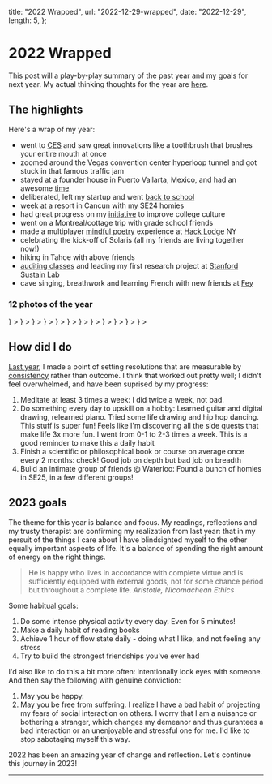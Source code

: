 
  title: "2022 Wrapped",
  url: "2022-12-29-wrapped",
  date: "2022-12-29",
  length: 5,
};

# 2022 Wrapped

This post will a play-by-play summary of the past year and my goals for next year. My actual thinking thoughts for the year are [here](/blog/2022-12-29-reflection).

## The highlights

Here's a wrap of my year:

- went to [CES](https://youtu.be/C3-SXYTrm2k) and saw great innovations like a toothbrush that brushes your entire mouth at once
- zoomed around the Vegas convention center hyperloop tunnel and got stuck in that famous traffic jam
- stayed at a founder house in Puerto Vallarta, Mexico, and had an awesome [time](/blog/2022-02-15-psychedelics)
- deliberated, left my startup and went [back to school](/blog/2022-03-02-school)
- week at a resort in Cancun with my SE24 homies
- had great progress on my [initiative](https://twitter.com/jonxuxu/status/1526023781243924482?s=20&t=Ulggim6XgQ2YhFoSiGN-7g) to improve college culture
- went on a Montreal/cottage trip with grade school friends
- made a multiplayer [mindful poetry](https://solace.vercel.app) experience at [Hack Lodge](https://hacklodge.org) NY
- celebrating the kick-off of Solaris (all my friends are living together now!)
- hiking in Tahoe with above friends
- [auditing classes](/blog/2022-10-19-stanford) and leading my first research project at [Stanford Sustain Lab](https://sustain.stanford.edu)
- cave singing, breathwork and learning French with new friends at [Fey](https://feytopia.com)

### 12 photos of the year

<Carousel autoplay dotPosition="top">
  <Card
    cover={
      <img
        alt="Photo of Emma and I at CES"
        src="/images/2022-12-29-wrapped/ces.jpg"
      />
    }
  >
    <Card.Meta description="Had a crazy fun weekend @ CES. Couldn't believe I was posing in front of the iconic convention center!" />
  </Card>
  <Card
    cover={
      <img
        alt="ATV gang in Puerto Vallarta"
        src="/images/2022-12-29-wrapped/atv.jpg"
      />
    }
  >
    <Card.Meta description="My first ATV trip was awesome - kicked up lots of dust and also the patience of my friends when I got lost" />
  </Card>
  <Card
    cover={
      <img
        alt="Reenactment of Creation of Adam in Cancun"
        src="/images/2022-12-29-wrapped/cancun.jpg"
      />
    }
  >
    <Card.Meta description="Creation of Adam, oil on canvas, circa 2022AD, Cancun, Mexico. Spent week with my amazing SE24 homies at a resort." />
  </Card>
  <Card
    cover={
      <img
        alt="Me in theatre with banana"
        src="/images/2022-12-29-wrapped/banana.jpg"
      />
    }
  >
    <Card.Meta description="It was mandatory to watch the Minions movie - it was really funny when I turned around and handed bananas to the people sitting behind us" />
  </Card>
  <Card
    cover={
      <img
        alt="Me painting the sidewalk"
        src="/images/2022-12-29-wrapped/painting.jpg"
      />
    }
  >
    <Card.Meta description="Took my first arts course in college, and made a cardboard sculpture that looked like a paint brush" />
  </Card>
  <Card
    cover={
      <img
        alt="A group of people reading under a tree"
        src="/images/2022-12-29-wrapped/socratica.jpg"
      />
    }
  >
    <Card.Meta description="One of my efforts to invirogate campus culture was to start reading circles on the grass" />
  </Card>
  <Card
    cover={
      <img
        alt="Me with an EEG headset on me"
        src="/images/2022-12-29-wrapped/eeg.jpg"
      />
    }
  >
    <Card.Meta description="Acted as experiment monkey for the first time - got an EEG clamped on my head for $20" />
  </Card>
  <Card
    cover={
      <img alt="Me in exam room" src="/images/2022-12-29-wrapped/exam.jpg" />
    }
  >
    <Card.Meta description="Walking out of my first in-person exam in two years" />
  </Card>
  <Card
    cover={
      <img
        alt="Me with Andrew Ng"
        src="/images/2022-12-29-wrapped/andrew.jpg"
      />
    }
  >
    <Card.Meta description="The man, the myth, the legend! Got to hang out with the non-2D version of Andrew Ng" />
  </Card>
  <Card
    cover={
      <img
        alt="Order confirmation screen of replacement screws to Joe Biden"
        src="/images/2022-12-29-wrapped/biden.jpg"
      />
    }
  >
    <Card.Meta description="My boy Joe Biden, please do check your mail. I spent $9 mailing TWO blue replacement screws addressed to you at the White House" />
  </Card>
  <Card
    cover={
      <img
        alt="My family and I in the Hall of Mirrors"
        src="/images/2022-12-29-wrapped/versailles.jpg"
      />
    }
  >
    <Card.Meta description="The first real trip with my parents - they loved the Hall of Mirrors in the Palace of Versailles. We need to cherish our time and do more!" />
  </Card>
  <Card
    cover={
      <img
        alt="Painting session at Fey"
        src="/images/2022-12-29-wrapped/fey.jpg"
      />
    }
  >
    <Card.Meta description="A painting session with my lovely friends at Feytopia. I'll see you again, Joigny!" />
  </Card>
</Carousel>

<br />

## How did I do

[Last year](/blog/2021-12-31-reflection), I made a point of setting resolutions that are measurable by [consistency](/blog/2021-06-16-slope) rather than outcome. I think that worked out pretty well; I didn't feel overwhelmed, and have been suprised by my progress:

1. Meditate at least 3 times a week: I did twice a week, not bad.
2. Do something every day to upskill on a hobby: Learned guitar and digital drawing, relearned piano. Tried some life drawing and hip hop dancing. This stuff is super fun! Feels like I'm discovering all the side quests that make life 3x more fun. I went from 0-1 to 2-3 times a week. This is a good reminder to make this a daily habit
3. Finish a scientific or philosophical book or course on average once every 2 months: check! Good job on depth but bad job on breadth
4. Build an intimate group of friends @ Waterloo: Found a bunch of homies in SE25, in a few different groups!

## 2023 goals

The theme for this year is balance and focus. My readings, reflections and my trusty therapist are confirming my realization from last year: that in my persuit of the things I care about I have blindsighted myself to the other equally important aspects of life. It's a balance of spending the right amount of energy on the right things.

> He is happy who lives in accordance with complete virtue and is sufficiently equipped with external goods, not for some chance period but throughout a complete life.
> _Aristotle, Nicomachean Ethics_

Some habitual goals:

1. Do some intense physical activity every day. Even for 5 minutes!
2. Make a daily habit of reading books
3. Achieve 1 hour of flow state daily - doing what I like, and not feeling any stress
4. Try to build the strongest friendships you've ever had

I'd also like to do this a bit more often: intentionally lock eyes with someone. And then say the following with genuine conviction:

1. May you be happy.
2. May you be free from suffering.
   I realize I have a bad habit of projecting my fears of social interaction on others. I worry that I am a nuisance or bothering a stranger, which changes my demeanor and thus gurantees a bad interaction or an unenjoyable and stressful one for me. I'd like to stop sabotaging myself this way.

2022 has been an amazing year of change and reflection. Let's continue this journey in 2023!

---
